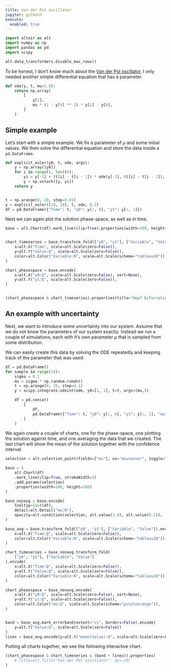 ```yaml
---
title: Van der Pol oscillator
jupyter: python3
execute:
  enabled: true
---
```




```python
import altair as alt
import numpy as np
import pandas as pd
import scipy

alt.data_transformers.disable_max_rows()


```

To be honest, I don't know much about the [Van der Pol oscillator](https://en.wikipedia.org/wiki/Van_der_Pol_oscillator), I only needed another simple differential equation that has a parameter.

```python
def ode(y, t, mu=1.0):
    return np.array(
        [
            y[1],
            mu * (1 - y[0] ** 2) * y[1] - y[0],
        ]
    )


```

## Simple example
Let's start with a simple example. We fix a parameter of $\mu$ and some initial values.
We then solve the differential equation and store the data inside a `pd.DataFrame`.

```python
def explicit_euler(y0, t, ode, args):
    y = np.array([y0])
    for i in range(1, len(t)):
        yi = y[-1] + (t[i] - t[i - 1]) * ode(y[-1], (t[i] - t[i - 1]), args)
        y = np.vstack([y, yi])
    return y


t = np.arange(0, 20, step=0.01)
y = explicit_euler([10, 10], t, ode, 0.2)
df = pd.DataFrame({"Time": t, "y0": y[:, 0], "y1": y[:, 1]})
```

Next we can again plot the solution phase-space, as well as in time.

```python
base = alt.Chart(df).mark_line(clip=True).properties(width=500, height=300)


chart_timeseries = base.transform_fold(["y0", "y1"], ["Variable", "Value"]).encode(
    x=alt.X("Time", scale=alt.Scale(zero=False)),
    y=alt.Y("Value:Q", scale=alt.Scale(zero=False)),
    color=alt.Color("Variable:N", scale=alt.Scale(scheme="tableau10")),
)

chart_phasespace = base.encode(
    x=alt.X("y0:Q", scale=alt.Scale(zero=False), sort=None),
    y=alt.Y("y1:Q", scale=alt.Scale(zero=False)),
)


(chart_phasespace & chart_timeseries).properties(title="Hopf bifurcation")
```

## An example with uncertainty
Next, we want to introduce some uncertainty into our system. Assume that we do not know the parameters
of our system exactly. Instead we run a couple of simulations, each with it's own parameter $\mu$ that
is sampled from some distribution.

We can easily create this data by solving the ODE repeatedly and keeping track of the parameter that was used.

```python
df = pd.DataFrame()
for sample in range(10):
    sigma = 0.1
    mu = sigma * np.random.randn()
    t = np.arange(0, 20, step=0.1)
    y = scipy.integrate.odeint(ode, y0=[1, 1], t=t, args=(mu,))

    df = pd.concat(
        [
            df,
            pd.DataFrame({"Time": t, "y0": y[:, 0], "y1": y[:, 1], "mu": mu}),
        ]
    )
```

We again create a couple of charts, one for the phase-space, one plotting the solution against time, and one
averaging the data that we created. The last chart will show the mean of the solution together with the confidence interval.

```python
selection = alt.selection_point(fields=["mu"], on="mouseover", toggle=True)

base = (
    alt.Chart(df)
    .mark_line(clip=True, strokeWidth=3)
    .add_params(selection)
    .properties(width=500, height=200)
)

base_nonavg = base.encode(
    tooltip=list(df),
    detail=alt.Detail("mu:N"),
    opacity=alt.condition(selection, alt.value(1.0), alt.value(0.1)),
)

base_avg = base.transform_fold(["y0", "y1"], ["Variable", "Value"]).encode(
    x=alt.X("Time:Q", scale=alt.Scale(zero=False)),
    color=alt.Color("Variable:N", scale=alt.Scale(scheme="tableau10")),
)

chart_timeseries = base_nonavg.transform_fold(
    ["y0", "y1"], ["Variable", "Value"]
).encode(
    x=alt.X("Time:Q", scale=alt.Scale(zero=False)),
    y=alt.Y("Value:Q", scale=alt.Scale(zero=False)),
    color=alt.Color("Variable:N", scale=alt.Scale(scheme="tableau10")),
)

chart_phasespace = base_nonavg.encode(
    x=alt.X("y0:Q", scale=alt.Scale(zero=False), sort=None),
    y=alt.Y("y1:Q", scale=alt.Scale(zero=False)),
    color=alt.Color("mu:Q", scale=alt.Scale(scheme="purpleorange")),
)


band = base_avg.mark_errorband(extent="ci", borders=False).encode(
    y=alt.Y("Value:Q", scale=alt.Scale(zero=False))
)
lines = base_avg.encode(y=alt.Y("mean(Value):Q", scale=alt.Scale(zero=False)))
```

Putting all charts together, we see the following interactive chart.

```python
(chart_phasespace & chart_timeseries & (band + lines)).properties(
    # title=alt.Title("Van der Pol oscillator", dy=-20)
)
```
